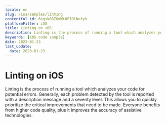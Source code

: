 ```yaml
---
locale: en
slug: /ios/samples/linting
contentful_id: 6eqsk8BZOmWt8PIOlNnfyh
platformFilter: iOS
title: Linting on iOS
description: Linting is the process of running a tool which analyzes your code for potential errors.
keywords: [iOS code sample]
date: 2023-01-23
last_update:
  date: 2023-01-23
---
```


# Linting on iOS

Linting is the process of running a tool which analyzes your code for potential errors. Generally, each problem detected by the tool is reported with a description message and a severity level. This allows you to quickly prioritize the critical improvements that need to be made. Everyone benefits from higher code quality, plus it improves the accuracy of assistive technologies.

<CodeSample id="linting" locale="en" platform="ios"/>
